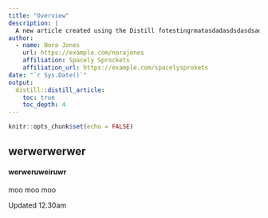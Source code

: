 ```yaml
---
title: "Overview"
description: |
  A new article created using the Distill fotestingrmatasdadasdsdasdsadasd.
author:
  - name: Nora Jones 
    url: https://example.com/norajones
    affiliation: Spacely Sprockets
    affiliation_url: https://example.com/spacelysprokets
date: "`r Sys.Date()`"
output: 
  distill::distill_article:
    toc: true
    toc_depth: 4
---
```


```r
knitr::opts_chunk$set(echo = FALSE)
```


## werwerwerwer

#### werweruweiruwr

moo moo moo

Updated 12.30am

